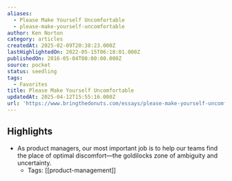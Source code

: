 ```yaml
---
aliases:
  - Please Make Yourself Uncomfortable
  - please-make-yourself-uncomfortable
author: Ken Norton
category: articles
createdAt: 2025-02-09T20:38:23.000Z
lastHighlightedOn: 2022-05-15T06:18:01.000Z
publishedOn: 2016-05-04T00:00:00.000Z
source: pocket
status: seedling
tags:
  - Favorites
title: Please Make Yourself Uncomfortable
updatedAt: 2025-04-12T15:55:16.000Z
url: 'https://www.bringthedonuts.com/essays/please-make-yourself-uncomfortable.html'
---
```

## Highlights

- As product managers, our most important job is to help our teams find the place of optimal discomfort—the goldilocks zone of ambiguity and uncertainty.
    - Tags: [[product-management]]
